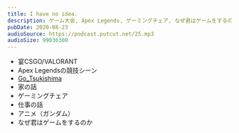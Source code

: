 ```yaml
---
title: I have no idea.
description: ゲーム大会, Apex Legends, ゲーミングチェア, なぜ君はゲームをするのか
pubDate: 2020-08-23
audioSource: https://podcast.putcut.net/25.mp3
audioSize: 99036300
---
```


- 宴CSGO/VALORANT
- Apex Legendsの競技シーン
- [Go_Tsukishima](https://www.twitch.tv/go_tsukishima)
- 家の話
- ゲーミングチェア
- 仕事の話
- アニメ（ガンダム）
- なぜ君はゲームをするのか
